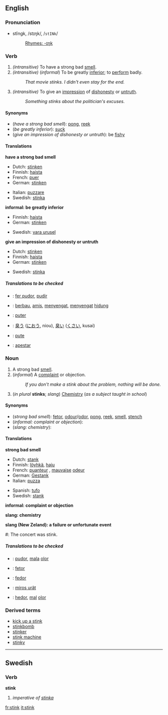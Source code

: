 ==English==

===Pronunciation===
*stĭngk, /stɪŋk/, /<tt>stINk</tt>/
*:[[Rhymes:English:-ɪŋk|Rhymes: -ɪŋk]]

===Verb===
{{irregverb|'''to stink'''|'''[[stinks]]'''|'''[[stank]]'''|'''[[stunk]]'''|'''[[stinking]]'''}}

#''(intransitive)'' To have a strong bad [[smell]].
#''(intransitive)'' (''informal'') To be greatly [[inferior]]; to [[perform]] badly.
#:''That movie stinks.  I didn't even stay for the end.''
#''(intransitive)'' To give an [[impression]] of [[dishonesty]] or [[untruth]].
#:''Something stinks about the politician's excuses.''

====Synonyms====
*(''have a strong bad smell''): [[pong]], [[reek]]
*(''be greatly inferior''): [[suck]]
*(''give an impression of dishonesty or untruth''): be [[fishy]]

====Translations====

'''have a strong bad smell'''
{{top}}
*Dutch: [[stinken]]
*Finnish: [[haista]]
*French: [[puer]]
*German: [[stinken]]
{{mid}}
*Italian: [[puzzare]]
*Swedish: [[stinka]]
{{bottom}}

'''informal: be greatly inferior'''
{{top}}
*Finnish: [[haista]]
*German: [[stinken]]
{{mid}}
*Swedish: [[vara urusel]]
{{bottom}}

'''give an impression of dishonesty or untruth'''
{{top}}
*Dutch: [[stinken]]
*Finnish: [[haista]]
*German: [[stinken]]
{{mid}}
*Swedish: [[stinka]]
{{bottom}}

=====Translations to be checked=====
<!--Remove this section once all of the translations below have been moved into the tables above.-->
{{checktrans}}

*{{ttbc|Catalan}}: [[fer pudor]], [[pudir]]
*{{ttbc|Indonesian}}: [[bau|berbau]], [[amis]], [[sengat|menyengat]], [[sengat|menyengat]] [[hidung]]
*{{ttbc|Interlingua}}: [[puter]]
*{{ttbc|Japanese}}: [[臭う]] ([[におう]], niou), [[臭い]] ([[くさい]], kusai)
*{{ttbc|Romanian}}: [[pute]]
*{{ttbc|Spanish}}: [[apestar]]

===Noun===
{{en-noun|stink|stinks}}

#A strong bad [[smell]].
#(''informal'') A [[complaint]] or objection.
#:''If you don't make a stink about the problem, nothing will be done.''
#(''in plural'' '''stinks'''; ''slang'') [[Chemistry]] (''as a subject taught in school'')

====Synonyms====
*(''strong bad smell''): [[fetor]], [[odour]]/[[odor]], [[pong]], [[reek]], [[smell]], [[stench]]
*(''informal: complaint or objection''):
*(''slang: chemistry''):

====Translations====

'''strong bad smell'''
{{top}}
*Dutch: [[stank]] {{m}}
*Finnish: [[löyhkä]], [[haju]]
*French: [[puanteur]] {{f}}, [[mauvais]]e [[odeur]] {{f}}
*German: [[Gestank]] {{m}}
*Italian: [[puzza]] {{f}}
{{mid}}
*Spanish: [[tufo]] {{m}}
*Swedish: [[stank#Swedish|stank]]
{{bottom}}

'''informal: complaint or objection'''
<!--Note: add INFORMAL terms to this table, where these exist-->
{{top}}
{{mid}}
{{bottom}}

'''slang: chemistry'''
<!--Note: add SLANG terms to this table, where these exist-->
{{top}}
{{mid}}
{{bottom}}

'''slang (New Zeland): a failure or unfortunate event'''
#: The concert was stink.
<!--Note: add SLANG terms to this table, where these exist-->
{{top}}
{{mid}}
{{bottom}}
=====Translations to be checked=====
<!--Remove this section once all of the translations below have been moved into the tables above.-->
{{checktrans}}

*{{ttbc|Catalan}}: [[pudor]], [[mala]] [[olor#Catalan|olor]]
*{{ttbc|Interlingua}}: [[fetor#Interlingua|fetor]]
*{{ttbc|Portuguese}}: [[fedor]] 
*{{ttbc|Romanian}}: [[miros urât]]
*{{ttbc|Spanish}}: [[hedor]],  [[mal]] [[olor#Spanish|olor]]

===Derived terms===
*[[kick up a stink]]
*[[stinkbomb]]
*[[stinker]]
*[[stink machine]]<!-- (rare)-->
*[[stinky]]

----

==Swedish==
===Verb===
'''stink'''

#''imperative of [[stinka]]''

[[fr:stink]]
[[it:stink]]